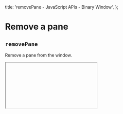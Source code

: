 
  title: 'removePane - JavaScript APIs - Binary Window',
};

# Remove a pane

## `removePane`

Remove a pane from the window.

<IFrame path="remove-pane" />

```html
<button id="remove-pane">Remove Pane 2</button>
<div id="container" style="width: 400px; height: 260px"></div>
```

```js
const bwin = new BinaryWindow({
  fitContainer: true,
  children: [
    { position: 'left', id: 'pane-1', content: 'Pane 1' },
    {
      position: 'right',
      id: 'pane-2',
      content: 'Pane 2',
    },
  ],
});

bwin.mount(document.getElementById('container'));

document.getElementById('remove-pane').addEventListener('click', () => {
  bwin.removePane('pane-2');
});
```
